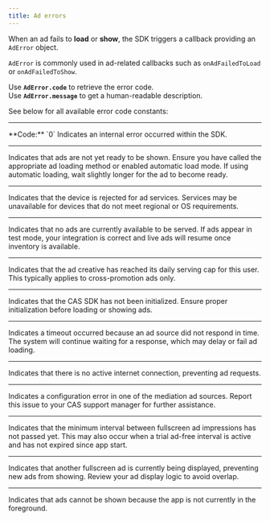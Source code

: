 ```yaml
---
title: Ad errors
---
```


When an ad fails to **load** or **show**, the SDK triggers a callback providing an `AdError` object.

`AdError` is commonly used in ad-related callbacks such as `onAdFailedToLoad` or `onAdFailedToShow`.

Use **`AdError.code`** to retrieve the error code.  
Use **`AdError.message`** to get a human-readable description.

See below for all available error code constants:

---

<Property name="codeInternalError">
  **Code:** `0`  
  Indicates an internal error occurred within the SDK.
</Property>

---

<Property name="codeNotReady" code="1">
  Indicates that ads are not yet ready to be shown.  
  Ensure you have called the appropriate ad loading method or enabled automatic load mode.  
  If using automatic loading, wait slightly longer for the ad to become ready.
</Property>

---

<Property name="codeRejected" code="2">
  Indicates that the device is rejected for ad services.  
  Services may be unavailable for devices that do not meet regional or OS requirements.
</Property>

---

<Property name="codeNoFill" code="3">
  Indicates that no ads are currently available to be served.  
  If ads appear in test mode, your integration is correct and live ads will resume once inventory is available.
</Property>

---

<Property name="codeReachedCap" code="6">
  Indicates that the ad creative has reached its daily serving cap for this user.  
  This typically applies to cross-promotion ads only.
</Property>

---

<Property name="codeNotInitialized" code="7">
  Indicates that the CAS SDK has not been initialized.  
  Ensure proper initialization before loading or showing ads.
</Property>

---

<Property name="codeTimeout" code="8">
  Indicates a timeout occurred because an ad source did not respond in time.  
  The system will continue waiting for a response, which may delay or fail ad loading.
</Property>

---

<Property name="codeNoConnection" code="9">
  Indicates that there is no active internet connection, preventing ad requests.
</Property>

---

<Property name="codeConfigurationError" code="10">
  Indicates a configuration error in one of the mediation ad sources.  
  Report this issue to your CAS support manager for further assistance.
</Property>

---

<Property name="codeNotPassedInterval" code="11">
  Indicates that the minimum interval between fullscreen ad impressions has not passed yet.  
  This may also occur when a trial ad-free interval is active and has not expired since app start.
</Property>

---

<Property name="codeAlreadyDisplayed" code="12">
  Indicates that another fullscreen ad is currently being displayed,  
  preventing new ads from showing. Review your ad display logic to avoid overlap.
</Property>

---

<Property name="codeNotForeground" code="13">
  Indicates that ads cannot be shown because the app is not currently in the foreground.
</Property>
